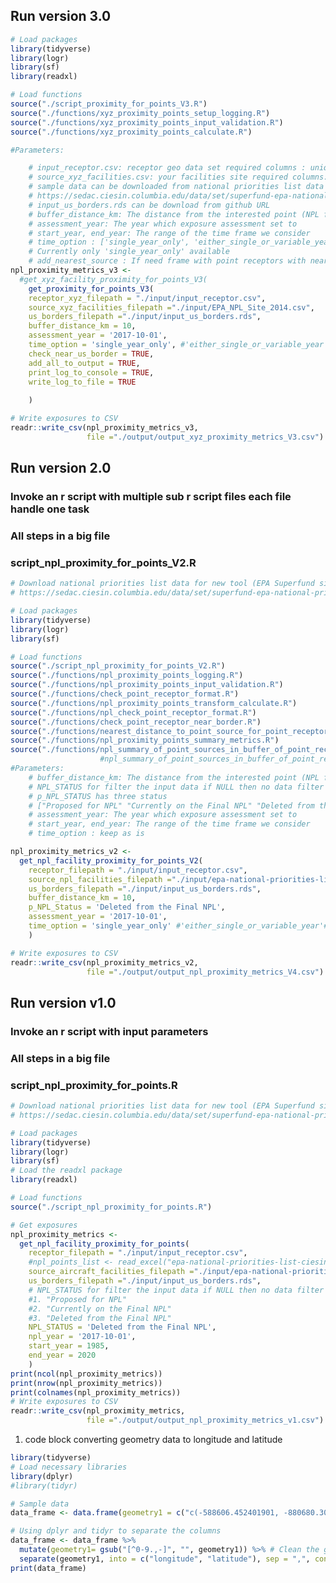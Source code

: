 
## Run version 3.0
```R

# Load packages
library(tidyverse)
library(logr)
library(sf)
library(readxl)

# Load functions
source("./script_proximity_for_points_V3.R")
source("./functions/xyz_proximity_points_setup_logging.R")
source("./functions/xyz_proximity_points_input_validation.R")
source("./functions/xyz_proximity_points_calculate.R")

#Parameters:

    # input_receptor.csv: receptor geo data set required columns : unique id , latitude,	longitude 
    # source_xyz_facilities.csv: your facilities site required columns: ID Address,City,State,County	
    # sample data can be downloaded from national priorities list data for new tool (EPA Superfund sites in 2014 via CIESIN (URL): 
    # https://sedac.ciesin.columbia.edu/data/set/superfund-epa-national-priorities-list-ciesin-mod-v2
    # input_us_borders.rds can be download from github URL  
    # buffer_distance_km: The distance from the interested point (NPL facility) rang (1000km  0.001km)
    # assessment_year: The year which exposure assessment set to
    # start_year, end_year: The range of the time frame we consider 
    # time_option : ['single_year_only', 'either_single_or_variable_year','variable_year_only' ]
    # Currently only 'single_year_only' available
    # add_nearest_source : If need frame with point receptors with nearest source details and distance
npl_proximity_metrics_v3 <- 
  #get_xyz_facility_proximity_for_points_V3(
    get_proximity_for_points_V3(
    receptor_xyz_filepath = "./input/input_receptor.csv", 
    source_xyz_facilities_filepath ="./input/EPA_NPL_Site_2014.csv",
    us_borders_filepath ="./input/input_us_borders.rds",
    buffer_distance_km = 10,
    assessment_year = '2017-10-01',
    time_option = 'single_year_only', #'either_single_or_variable_year'#'variable_year_only' 
    check_near_us_border = TRUE,
    add_all_to_output = TRUE,
    print_log_to_console = TRUE,
    write_log_to_file = TRUE
  
    )

# Write exposures to CSV
readr::write_csv(npl_proximity_metrics_v3, 
                 file ="./output/output_xyz_proximity_metrics_V3.csv")

```

## Run version 2.0

### Invoke an r script with multiple sub r script files each file handle one task

### All steps in a big file


### script_npl_proximity_for_points_V2.R

```r

# Download national priorities list data for new tool (EPA Superfund sites in 2014 via CIESIN (URL): 
# https://sedac.ciesin.columbia.edu/data/set/superfund-epa-national-priorities-list-ciesin-mod-v2

# Load packages
library(tidyverse)
library(logr)
library(sf)

# Load functions
source("./script_npl_proximity_for_points_V2.R")
source("./functions/npl_proximity_points_logging.R")
source("./functions/npl_proximity_points_input_validation.R")
source("./functions/check_point_receptor_format.R")
source("./functions/npl_proximity_points_transform_calculate.R")
source("./functions/npl_check_point_receptor_format.R")
source("./functions/check_point_receptor_near_border.R")
source("./functions/nearest_distance_to_point_source_for_point_receptor.R")
source("./functions/npl_proximity_points_summary_metrics.R")
source("./functions/npl_summary_of_point_sources_in_buffer_of_point_receptor.R")
                    #npl_summary_of_point_sources_in_buffer_of_point_receptor.R
#Parameters:
    # buffer_distance_km: The distance from the interested point (NPL facility) rang (1000km  0.001km)
    # NPL_STATUS for filter the input data if NULL then no data filter
    # p_NPL_STATUS has three status 
    # ["Proposed for NPL" "Currently on the Final NPL" "Deleted from the Final NPL"]
    # assessment_year: The year which exposure assessment set to
    # start_year, end_year: The range of the time frame we consider 
    # time_option : keep as is    

npl_proximity_metrics_v2 <- 
  get_npl_facility_proximity_for_points_V2(
    receptor_filepath = "./input/input_receptor.csv", 
    source_npl_facilities_filepath ="./input/epa-national-priorities-list-ciesin-mod-v2-2014.xls",
    us_borders_filepath ="./input/input_us_borders.rds",
    buffer_distance_km = 10,
    p_NPL_Status = 'Deleted from the Final NPL',
    assessment_year = '2017-10-01',
    time_option = 'single_year_only' #'either_single_or_variable_year'#'variable_year_only' 
    )

# Write exposures to CSV
readr::write_csv(npl_proximity_metrics_v2, 
                 file ="./output/output_npl_proximity_metrics_V4.csv")

```

## Run version v1.0

### Invoke an r script with input parameters

### All steps in a big file

### script_npl_proximity_for_points.R

```r
# Download national priorities list data for new tool (EPA Superfund sites in 2014 via CIESIN (URL): 
# https://sedac.ciesin.columbia.edu/data/set/superfund-epa-national-priorities-list-ciesin-mod-v2

# Load packages
library(tidyverse)
library(logr)
library(sf)
# Load the readxl package
library(readxl)

# Load functions
source("./script_npl_proximity_for_points.R")

# Get exposures
npl_proximity_metrics <- 
  get_npl_facility_proximity_for_points(
    receptor_filepath = "./input/input_receptor.csv", 
    #npl_points_list <- read_excel("epa-national-priorities-list-ciesin-mod-v2-2014.xls", sheet = "EPA_NPL_Sites_asof_27Feb2014")
    source_aircraft_facilities_filepath ="./input/epa-national-priorities-list-ciesin-mod-v2-2014.xls",
    us_borders_filepath ="./input/input_us_borders.rds",
    # NPL_STATUS for filter the input data if NULL then no data filter
    #1. "Proposed for NPL" 
    #2. "Currently on the Final NPL" 
    #3. "Deleted from the Final NPL"
    NPL_STATUS = 'Deleted from the Final NPL', 
    npl_year = '2017-10-01',
    start_year = 1985,
    end_year = 2020
    )
print(ncol(npl_proximity_metrics))
print(nrow(npl_proximity_metrics))
print(colnames(npl_proximity_metrics))
# Write exposures to CSV
readr::write_csv(npl_proximity_metrics, 
                 file ="./output/output_npl_proximity_metrics_v1.csv")

```

#. code block converting geometry data to longitude and latitude

```r
library(tidyverse)
# Load necessary libraries
library(dplyr)
#library(tidyr)

# Sample data
data_frame <- data.frame(geometry1 = c("c(-588606.452401901, -880680.305667414)", "c(-123456.789, -987654.321)"))

# Using dplyr and tidyr to separate the columns
data_frame <- data_frame %>%
  mutate(geometry1= gsub("[^0-9.,-]", "", geometry1)) %>% # Clean the geometry column
  separate(geometry1, into = c("longitude", "latitude"), sep = ",", convert = TRUE)
print(data_frame)

```